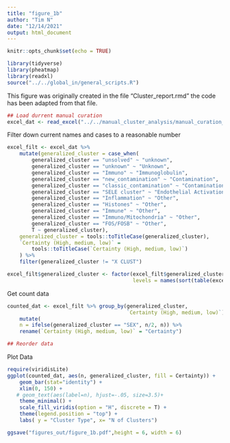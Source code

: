 ```yaml
---
title: "figure_1b"
author: "Tim N"
date: "12/14/2021"
output: html_document
---
```


```r
knitr::opts_chunk$set(echo = TRUE)
```

```r
library(tidyverse)
library(pheatmap)
library(readxl)
source("../../global_in/general_scripts.R")
```

This figure was originally created in the file "Cluster_report.rmd" the code has been adapted from that file.


```r
## Load durrent manual curation
excel_dat <- read_excel("../../manual_cluster_analysis/manual_curation_12_14_21.xlsx")
```

Filter down current names and cases to a reasonable number
```r

excel_filt <- excel_dat %>%
    mutate(generalized_cluster = case_when(
        generalized_cluster == "unsolved" ~ "unknown",
        generalized_cluster == "unknown" ~ "Unknown",
        generalized_cluster == "Immuno" ~ "Immunoglobulin",
        generalized_cluster == "new_contamination" ~ "Contamination",
        generalized_cluster == "classic_contamination" ~ "Contamination",
        generalized_cluster == "SELE cluster" ~ "Endothelial Activation",
        generalized_cluster == "Inflammation" ~ "Other",
        generalized_cluster == "Histones" ~ "Other",
        generalized_cluster == "Immune" ~ "Other",
        generalized_cluster == "Immuno/Mitochondria" ~ "Other",
        generalized_cluster == "FOS/FOSB" ~ "Other",
        T ~ generalized_cluster),
    generalized_cluster = tools::toTitleCase(generalized_cluster),
    `Certainty (High, medium, low)` =
        tools::toTitleCase(`Certainty (High, medium, low)`)
    ) %>%
    filter(generalized_cluster != "X CLUST")

excel_filt$generalized_cluster <- factor(excel_filt$generalized_cluster,
                                         levels = names(sort(table(excel_filt$generalized_cluster))))
```

Get count data
```r
counted_dat <- excel_filt %>% group_by(generalized_cluster,
                                       `Certainty (High, medium, low)`) %>% dplyr::count() %>%
    mutate(
    n = ifelse(generalized_cluster == "SEX", n/2, n)) %>%
    rename(`Certainty (High, medium, low)` = "Certainty")

## Reorder data

```

Plot Data
```R
require(viridisLite)
ggplot(counted_dat, aes(n, generalized_cluster, fill = Certainty)) +
    geom_bar(stat="identity") +
    xlim(0, 150) +
   # geom_text(aes(label=n), hjust=-.05, size=3.5)+
    theme_minimal() +
    scale_fill_viridis(option = "H", discrete = T) + 
    theme(legend.position = "top") +
    labs( y = "Cluster Type", x= "N of Clusters")

ggsave("figures_out/figure_1b.pdf",height = 6, width = 6)
```

